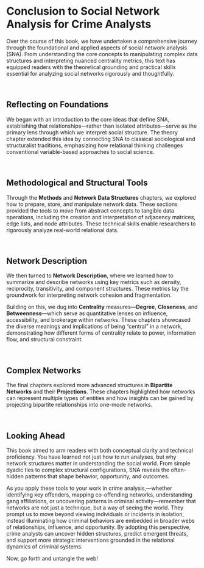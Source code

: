 # Conclusion to Social Network Analysis for Crime Analysts {.unnumbered}

Over the course of this book, we have undertaken a comprehensive journey through the foundational and applied aspects of social network analysis (SNA). From understanding the core concepts to manipulating complex data structures and interpreting nuanced centrality metrics, this text has equipped readers with the theoretical grounding and practical skills essential for analyzing social networks rigorously and thoughtfully.

<br>

## Reflecting on Foundations

We began with an introduction to the core ideas that define SNA, establishing that relationships—rather than isolated attributes—serve as the primary lens through which we interpret social structure. The theory chapter extended this idea by connecting SNA to classical sociological and structuralist traditions, emphasizing how relational thinking challenges conventional variable-based approaches to social science.

<br>

## Methodological and Structural Tools

Through the **Methods** and **Network Data Structures** chapters, we explored how to prepare, store, and manipulate network data. These sections provided the tools to move from abstract concepts to tangible data operations, including the creation and interpretation of adjacency matrices, edge lists, and node attributes. These technical skills enable researchers to rigorously analyze real-world relational data.

<br>

## Network Description

We then turned to **Network Description**, where we learned how to summarize and describe networks using key metrics such as density, reciprocity, transitivity, and component structures. These metrics lay the groundwork for interpreting network cohesion and fragmentation.

Building on this, we dug into **Centrality** measures—**Degree**, **Closeness**, and **Betweenness**—which serve as quantitative lenses on influence, accessibility, and brokerage within networks. These chapters showcased the diverse meanings and implications of being "central" in a network, demonstrating how different forms of centrality relate to power, information flow, and structural constraint.

<br>

## Complex Networks

The final chapters explored more advanced structures in **Bipartite Networks** and their **Projections**. These chapters highlighted how networks can represent multiple types of entities and how insights can be gained by projecting bipartite relationships into one-mode networks.

<br>

## Looking Ahead

This book aimed to arm readers with both conceptual clarity and technical proficiency. You have learned not just how to run analyses, but why network structures matter in understanding the social world. From simple dyadic ties to complex structural configurations, SNA reveals the often-hidden patterns that shape behavior, opportunity, and outcomes.

As you apply these tools to your work in crime analysis,—whether identifying key offenders, mapping co-offending networks, understanding gang affiliations, or uncovering patterns in criminal activity—remember that networks are not just a technique, but a way of seeing the world. They prompt us to move beyond viewing individuals or incidents in isolation, instead illuminating how criminal behaviors are embedded in broader webs of relationships, influence, and opportunity. By adopting this perspective, crime analysts can uncover hidden structures, predict emergent threats, and support more strategic interventions grounded in the relational dynamics of criminal systems.

Now, go forth and untangle the web!

